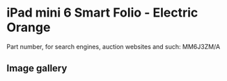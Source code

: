 
# iPad mini 6 Smart Folio - Electric Orange

Part number, for search engines, auction websites and such: MM6J3ZM/A

## Image gallery

<div style={{ width: '100%', maxWidth: '768px' }}>
<GalleryComponent
    images={[
      {
        original: "/everysource/MM6J3.webp",
        thumbnail: "/everypreview/MM6J3.webp",
      },
      {
        original: "/everysource/MM6J3_AV1.webp",
        thumbnail: "/everypreview/MM6J3_AV1.webp",
      },
      {
        original: "/everysource/MM6J3_AV2.webp",
        thumbnail: "/everypreview/MM6J3_AV2.webp",
      },
      {
        original: "/everysource/MM6J3_AV3.webp",
        thumbnail: "/everypreview/MM6J3_AV3.webp",
      },
      {
        original: "/everysource/MM6J3_AV4.webp",
        thumbnail: "/everypreview/MM6J3_AV4.webp",
      }
    ]}
  />
</div>